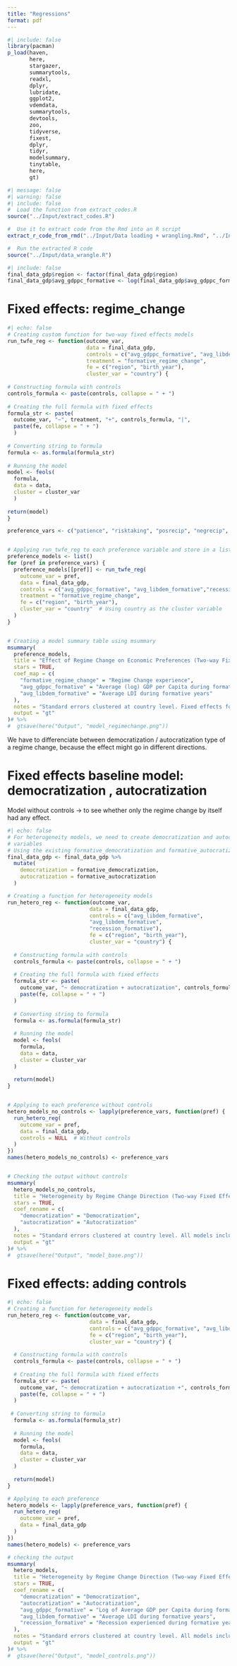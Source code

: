 ```yaml
---
title: "Regressions"
format: pdf
---
```


```r
#| include: false
library(pacman)
p_load(haven,
       here,
       stargazer,
       summarytools,
       readxl,
       dplyr,
       lubridate,
       ggplot2,
       vdemdata,
       summarytools,
       devtools,
       zoo,
       tidyverse,
       fixest,
       dplyr,
       tidyr,
       modelsummary,
       tinytable,
       here,
       gt)

```

```r
#| message: false
#| warning: false
#| include: false
#  Load the function from extract_codes.R
source("../Input/extract_codes.R")

#  Use it to extract code from the Rmd into an R script
extract_r_code_from_rmd("../Input/Data loading + wrangling.Rmd", "../Input/data_wrangle.R")

#  Run the extracted R code
source("../Input/data_wrangle.R")


```

```r
#| include: false
final_data_gdp$region <- factor(final_data_gdp$region)
final_data_gdp$avg_gdppc_formative <- log(final_data_gdp$avg_gdppc_formative)

```

# Fixed effects: regime_change

```r
#| echo: false
# Creating custom function for two-way fixed effects models
run_twfe_reg <- function(outcome_var,
                         data = final_data_gdp,
                         controls = c("avg_gdppc_formative", "avg_libdem_formative"),
                         treatment = "formative_regime_change",
                         fe = c("region", "birth_year"),
                         cluster_var = "country") {
  
# Constructing formula with controls
controls_formula <- paste(controls, collapse = " + ")
  
# Creating the full formula with fixed effects
formula_str <- paste(
  outcome_var, "~", treatment, "+", controls_formula, "|", 
  paste(fe, collapse = " + ")
  )
  
# Converting string to formula
formula <- as.formula(formula_str)
  
# Running the model
model <- feols(
  formula,
  data = data,
  cluster = cluster_var
  )
  
return(model)
}

preference_vars <- c("patience", "risktaking", "posrecip", "negrecip", "altruism", "trust")


# Applying run_twfe_reg to each preference variable and store in a list
preference_models <- list()
for (pref in preference_vars) {
  preference_models[[pref]] <- run_twfe_reg(
    outcome_var = pref,
    data = final_data_gdp,
    controls = c("avg_gdppc_formative", "avg_libdem_formative","recession_formative"),
    treatment = "formative_regime_change",
    fe = c("region", "birth_year"),
    cluster_var = "country"  # Using country as the cluster variable
  )
}


# Creating a model summary table using msummary
msummary(
  preference_models,
  title = "Effect of Regime Change on Economic Preferences (Two-way Fixed Effects)",
  stars = TRUE,
  coef_map = c(
    "formative_regime_change" = "Regime Change experience",
    "avg_gdppc_formative" = "Average (log) GDP per Capita during formative years",
    "avg_libdem_formative" = "Average LDI during formative years"
  ),
  notes = "Standard errors clustered at country level. Fixed effects for region and birth year included.",
  output = "gt"
)# %>%
#  gtsave(here("Output", "model_regimechange.png"))
```

We have to differenciate between democratization / autocratization type of a regime change, because the effect might go in different directions.

# Fixed effects baseline model: democratization , autocratization

Model without controls -\> to see whether only the regime change by itself had any effect.

```r
#| echo: false
# For heterogeneity models, we need to create democratization and autocratization 
# variables
# Using the existing formative_democratization and formative_autocratization columns
final_data_gdp <- final_data_gdp %>%
  mutate(
    democratization = formative_democratization,
    autocratization = formative_autocratization
  )

# Creating a function for heterogeneity models
run_hetero_reg <- function(outcome_var,
                          data = final_data_gdp,
                          controls = c("avg_libdem_formative",
                          "avg_libdem_formative",
                          "recession_formative"),
                          fe = c("region", "birth_year"),
                          cluster_var = "country") {
  
  # Constructing formula with controls
  controls_formula <- paste(controls, collapse = " + ")
  
  # Creating the full formula with fixed effects
  formula_str <- paste(
    outcome_var, "~ democratization + autocratization", controls_formula, "|",
    paste(fe, collapse = " + ")
  )
  
  # Converting string to formula
  formula <- as.formula(formula_str)
  
  # Running the model
  model <- feols(
    formula,
    data = data,
    cluster = cluster_var
  )
  
  return(model)
}


# Applying to each preference without controls
hetero_models_no_controls <- lapply(preference_vars, function(pref) {
  run_hetero_reg(
    outcome_var = pref,
    data = final_data_gdp,
    controls = NULL  # Without controls
  )
})
names(hetero_models_no_controls) <- preference_vars


# Checking the output without controls
msummary(
  hetero_models_no_controls,
  title = "Heterogeneity by Regime Change Direction (Two-way Fixed Effects) - No Controls",
  stars = TRUE,
  coef_rename = c(
    "democratization" = "Democratization",
    "autocratization" = "Autocratization"
  ),
  notes = "Standard errors clustered at country level. All models include region and birth year fixed effects.",
  output = "gt"
)# %>%
#  gtsave(here("Output", "model_base.png"))
```

# Fixed effects: adding controls

```r
#| echo: false
# Creating a function for heterogeneity models
run_hetero_reg <- function(outcome_var, 
                          data = final_data_gdp, 
                          controls = c("avg_gdppc_formative", "avg_libdem_formative","recession_formative"),
                          fe = c("region", "birth_year"),
                          cluster_var = "country") {
  
  # Constructing formula with controls
  controls_formula <- paste(controls, collapse = " + ")
  
  # Creating the full formula with fixed effects
  formula_str <- paste(
    outcome_var, "~ democratization + autocratization +", controls_formula, "|", 
    paste(fe, collapse = " + ")
  )
  
 # Converting string to formula
  formula <- as.formula(formula_str)
  
  # Running the model
  model <- feols(
    formula,
    data = data,
    cluster = cluster_var
  )
  
  return(model)
}

# Applying to each preference
hetero_models <- lapply(preference_vars, function(pref) {
  run_hetero_reg(
    outcome_var = pref,
    data = final_data_gdp
  )
})
names(hetero_models) <- preference_vars

# checking the output
msummary(
  hetero_models,
  title = "Heterogeneity by Regime Change Direction (Two-way Fixed Effects)",
  stars = TRUE,
  coef_rename = c(
    "democratization" = "Democratization",
    "autocratization" = "Autocratization",
    "avg_gdppc_formative" = "Log of Average GDP per Capita during formative years",
    "avg_libdem_formative" = "Average LDI during formative years",
    "recession_formative" = "Recession experienced during formative years"
  ),
  notes = "Standard errors clustered at country level. All models include region and birth year fixed effects.",
  output = "gt"
)# %>%
#  gtsave(here("Output", "model_controls.png"))
```
